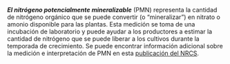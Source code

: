 ***El nitrógeno potencialmente mineralizable*** (PMN) representa la cantidad de
nitrógeno orgánico que se puede convertir (o "mineralizar") en nitrato o amonio
disponible para las plantas. Esta medición se toma de una incubación de
laboratorio y puede ayudar a los productores a estimar la cantidad de nitrógeno
que se puede liberar a los cultivos durante la temporada de crecimiento. Se
puede encontrar información adicional sobre la medición e interpretación de PMN
en esta [publicación del NRCS](https://www.nrcs.usda.gov/sites/default/files/2022-10/potentially_mineralizable_nitrogen.pdf).
